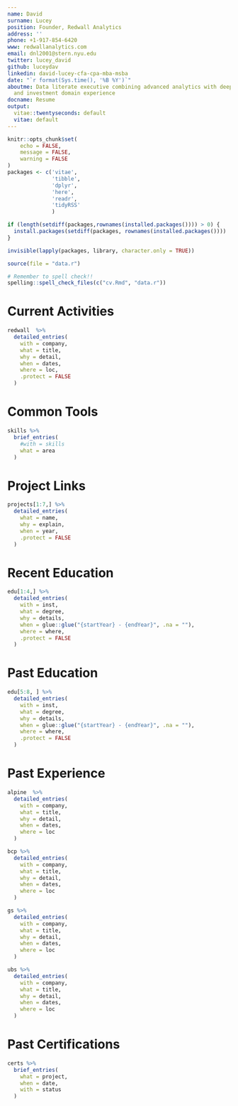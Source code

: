 ```yaml
---
name: David
surname: Lucey
position: Founder, Redwall Analytics
address: ''
phone: +1-917-854-6420
www: redwallanalytics.com
email: dnl2001@stern.nyu.edu
twitter: lucey_david
github: luceydav
linkedin: david-lucey-cfa-cpa-mba-msba
date: "`r format(Sys.time(), '%B %Y')`"
aboutme: Data literate executive combining advanced analytics with deep financial markets
  and investment domain experience
docname: Resume
output:
  vitae::twentyseconds: default
  vitae: default
---
```




```r
knitr::opts_chunk$set(
	echo = FALSE,
	message = FALSE,
	warning = FALSE
)
packages <- c('vitae',
              'tibble',
              'dplyr',
              'here',
              'readr',
              'tidyRSS'
              )

if (length(setdiff(packages,rownames(installed.packages()))) > 0) {
  install.packages(setdiff(packages, rownames(installed.packages())))  
}

invisible(lapply(packages, library, character.only = TRUE))

source(file = "data.r")
```


```r
# Remember to spell check!!
spelling::spell_check_files(c("cv.Rmd", "data.r"))
```

# Current Activities

```r
redwall  %>%
  detailed_entries(
    with = company,
    what = title,
    why = detail,
    when = dates,
    where = loc,
    .protect = FALSE
  )
```

# Common Tools

```r
skills %>%
  brief_entries(
    #with = skills
    what = area
  )
```

# Project Links

```r
projects[1:7,] %>%
  detailed_entries(
    what = name,
    why = explain,
    when = year,
    .protect = FALSE
  )

```

# Recent Education

```r
edu[1:4,] %>%
  detailed_entries(
    with = inst,
    what = degree,
    why = details,
    when = glue::glue("{startYear} - {endYear}", .na = ""),
    where = where,
    .protect = FALSE
  )
```


\pagebreak
# Past Education

```r
edu[5:8, ] %>%
  detailed_entries(
    with = inst,
    what = degree,
    why = details,
    when = glue::glue("{startYear} - {endYear}", .na = ""),
    where = where,
    .protect = FALSE
  )
```

# Past Experience

```r
alpine  %>%
  detailed_entries(
    with = company,
    what = title,
    why = detail,
    when = dates,
    where = loc
  )
```


```r
bcp %>%
  detailed_entries(
    with = company,
    what = title,
    why = detail,
    when = dates,
    where = loc
  )
```


```r
gs %>%
  detailed_entries(
    with = company,
    what = title,
    why = detail,
    when = dates,
    where = loc
  )
```


```r
ubs %>%
  detailed_entries(
    with = company,
    what = title,
    why = detail,
    when = dates,
    where = loc
  )
```

# Past Certifications

```r
certs %>% 
  brief_entries(
    what = project,
    when = date,
    with = status
  )
```


